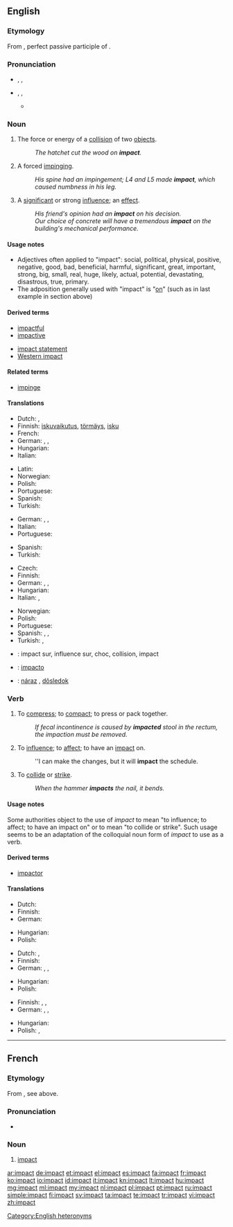 ==English==

===Etymology===
From {{etyl|la|en}} {{term|impactus|impāctus|lang=la}}, perfect passive participle of {{term|impingo|impingō|dash against, impinge|lang=la}}.

===Pronunciation===
* {{sense|noun}} {{enPR|imʹpăkt}}, {{IPA|/ˈɪmpækt/}}, {{X-SAMPA|/"Imp{kt/}}
* {{sense|verb}} {{enPR|im-păktʹ}}, {{IPA|/ɪmˈpækt/}}, {{X-SAMPA|/Im"p{kt/}}
** {{rhymes|ækt}}

===Noun===
{{en-noun}}

# The force or energy of a [[collision]] of two [[object]]s.
#: ''The hatchet cut the wood on '''impact'''.''
# {{chiefly|medicine}} A forced [[impinge|impinging]].
#: ''His spine had an impingement; L4 and L5 made '''impact''', which caused numbness in his leg.''
# A [[significant]] or strong [[influence]]; an [[effect]]. 
#: ''His friend's opinion had an '''impact''' on his decision.''
#: ''Our choice of concrete will have a tremendous '''impact''' on the building's mechanical performance.''

====Usage notes====
* Adjectives often applied to "impact": <!-- by area of impact -->social, political, physical, <!-- goodness, size, likelihood, etc. --> positive, negative, good, bad, beneficial, harmful, significant, great, important, strong, big, small, real, huge, likely, actual, potential, devastating, disastrous, true, primary.
* The adposition generally used with "impact" is "[[on]]" (such as in last example in section above)

====Derived terms====
{{rel-top3|Terms derived from ''impact'' (noun)}}
* [[impactful]]
* [[impactive]]
{{rel-mid3}}
* [[impact statement]]
* [[Western impact]]
{{rel-bottom}}

====Related terms====
* [[impinge]]

====Translations====
{{trans-top|the force or energy of a collision of two objects}}
* Dutch: {{t+|nl|inslag}}, {{t+|nl|botsing|f}}
* Finnish: [[iskuvaikutus]], [[törmäys]], [[isku]]
* French: {{t+|fr|impact|m}}
* German: {{t+|de|Einschlag|m}}, {{t+|de|Aufprall|m}}, {{t+|de|Aufschlag|m}}
* Hungarian: {{t+|hu|behatás}}
* Italian: {{t+|it|impatto|m}}
{{trans-mid}}
* Latin: {{t-|la|ictus}}
* Norwegian: {{t-|no|treffvirkning|c}}
* Polish: {{t+|pl|uderzenie|n}}
* Portuguese: {{t+|pt|impacto|m}}
* Spanish: {{t+|es|impacto|m}}
* Turkish: {{t+|tr|çarpma}}
{{trans-bottom}}

{{trans-top|a forced impinging}}
* German: {{t+|de|Belastung|f}}, {{t+|de|Stoß|m}}, {{t+|de|Druck|m}}
* Italian: {{t+|it|impatto|m}}
* Portuguese: {{t+|pt|impacto|m}}
{{trans-mid}}
* Spanish: {{t+|es|impacto|m}}
* Turkish: {{t+|tr|vuruş}}
{{trans-bottom}}

{{trans-top|a significant or strong influence}}
* Czech: {{t+|cs|dopad|m}}
* Finnish: {{t+|fi|vaikutus}}
* German: {{t-|de|Einwirkung|f}}, {{t+|de|Einfluss|m}}, {{t-|de|Beeinflussung|f}}
* Hungarian: {{t+|hu|befolyás}}
* Italian: {{t+|it|impatto|m}},  {{t+|it|effetto|m}}
{{trans-mid}}
* Norwegian: {{t-|no|virkning|c}}
* Polish: {{t+|pl|wpływ|m}}
* Portuguese: {{t+|pt|impacto|m}}
* Spanish: {{t+|es|impacto|m}}, {{t+|es|efecto|m}}, {{t+|es|consecuencia|f}}
* Turkish: {{t+|tr|etki}}, {{t+|tr|tesir}}
{{trans-bottom}}

{{checktrans-top}}
* {{ttbc|fr}}: impact sur, influence sur, choc, collision, impact
* {{ttbc|ia}}: [[impacto]]
{{trans-mid}}
* {{ttbc|sk}}: [[náraz]] {{m}}, [[dôsledok]] {{m}}
{{trans-bottom}}

===Verb===
{{en-verb}}

# {{transitive}} To [[compress]]; to [[compact]]; to press or pack together.
#: ''If fecal incontinence is caused by '''impacted''' stool in the rectum, the impaction must be removed.''
# {{transitive|proscribed}} To [[influence]]; to [[affect]]; to have an [[impact#Noun|impact]] on.
#: ''I can make the changes, but it will '''impact''' the schedule.
# {{transitive}} To [[collide]] or [[strike]].
#: ''When the hammer '''impacts''' the nail, it bends.''

====Usage notes====
Some authorities object to the use of ''impact'' to mean "to influence; to affect; to have an impact on" or to mean "to collide or strike".  Such usage seems to be an adaptation of the colloquial noun form of ''impact'' to use as a verb.

====Derived terms====
* [[impactor]]

====Translations====
{{trans-top|to compress}}
* Dutch: {{t+|nl|samenpersen}}
* Finnish: {{t-|fi|puristaa kokoon}}
* German: {{t+|de|zusammenpressen}}
{{trans-mid}}
* Hungarian: {{t-|hu|összenyomódik}}
* Polish: {{t+|pl|ściskać}}
{{trans-bottom}}

{{trans-top|to influence}}
* Dutch: {{t-|nl|inwerken}}, {{t+|nl|beïnvloeden}}
* Finnish: {{t+|fi|vaikuttaa}}
* German: {{t+|de|beeinflussen}}, {{t+|de|einwirken}}, {{t+|de|beeinträchtigen}}
{{trans-mid}}
* Hungarian: {{t+|hu|befolyásol}}
* Polish: {{t+|pl|wpływać}}
{{trans-bottom}}

{{trans-top|to collide or strike}}
* Finnish: {{t+|fi|törmätä}}, {{t-|fi|iskeytyä}}, {{t+|fi|iskeä}}
* German: {{t+|de|einschlagen}}, {{t-|de|zusammenstossen}}, {{t+|de|kollidieren}}
{{trans-mid}}
* Hungarian: {{t+|hu|ütközik}}
* Polish: {{t+|pl|uderzać}}, {{t-|pl|zderzać}}
{{trans-bottom}}

[[Category:English heteronyms]]

----

==French==

===Etymology===
From {{etyl|la|fr}}, see above.

===Pronunciation===
* {{IPA|/ɛ̃.pakt/|lang=fr}}

===Noun===
{{fr-noun|m}}

# {{context|literally or figuratively}} [[#English|impact]]

[[ar:impact]]
[[de:impact]]
[[et:impact]]
[[el:impact]]
[[es:impact]]
[[fa:impact]]
[[fr:impact]]
[[ko:impact]]
[[io:impact]]
[[id:impact]]
[[it:impact]]
[[kn:impact]]
[[lt:impact]]
[[hu:impact]]
[[mg:impact]]
[[ml:impact]]
[[my:impact]]
[[nl:impact]]
[[pl:impact]]
[[pt:impact]]
[[ru:impact]]
[[simple:impact]]
[[fi:impact]]
[[sv:impact]]
[[ta:impact]]
[[te:impact]]
[[tr:impact]]
[[vi:impact]]
[[zh:impact]]
